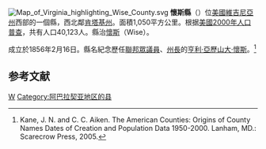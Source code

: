 {{noteTA
|T=zh-hans:怀斯县 (弗吉尼亚州);zh-hk:懷斯縣 (維珍尼亞州);zh-tw:懷斯郡 (維吉尼亞州);
}}

{{Otheruses|懷斯縣|subject=美國維吉尼亞州的一個縣|other=同名的地名}}
[[File:Map_of_Virginia_highlighting_Wise_County.svg|right]]
'''懷斯縣'''（{{lang-en|Wise County}}）位[[美國|美國]][[維吉尼亞州|維吉尼亞州]]西部的一個縣，西北鄰[[肯塔基州|肯塔基州]]。面積1,050平方公里。根据[[美國2000年人口普查|美國2000年人口普查]]，共有人口40,123人。縣治[[懷斯_(維吉尼亞州)|懷斯]]（Wise）。

成立於1856年2月16日。縣名紀念歷任[[美國眾議院|聯邦眾議員]]、[[維吉尼亞州州長|州長]]的[[亨利·亞歷山大·懷斯|亨利·亞歷山大·懷斯]]。<ref>Kane, J. N. and C. C. Aiken. The American Counties: Origins of County Names Dates of Creation and Population Data 1950-2000. Lanham, MD.: Scarecrow Press, 2005.</ref>

==参考文献==
<div class="references-small">
<references />
</div>
{{弗吉尼亚州}}
[[Category:維吉尼亞州縣|W]]
[[Category:阿巴拉契亚地区的县|Category:阿巴拉契亚地区的县]]